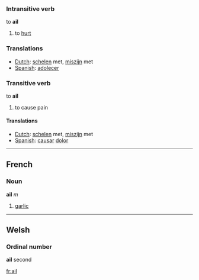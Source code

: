 ===Intransitive verb===
to '''ail'''

#to [[hurt]]

===Translations===
*[[Dutch]]: [[schelen]] met, [[miszijn]] met
*[[Spanish]]: [[adolecer]]

===Transitive verb===
to '''ail'''

#to cause pain

====Translations====
*[[Dutch]]: [[schelen]] met, [[miszijn]] met
*[[Spanish]]: [[causar]] [[dolor]]

----

==French==

===Noun===
'''ail''' ''m''
#[[garlic]]
----
==Welsh==
===Ordinal number===
'''ail''' second

[[fr:ail]]